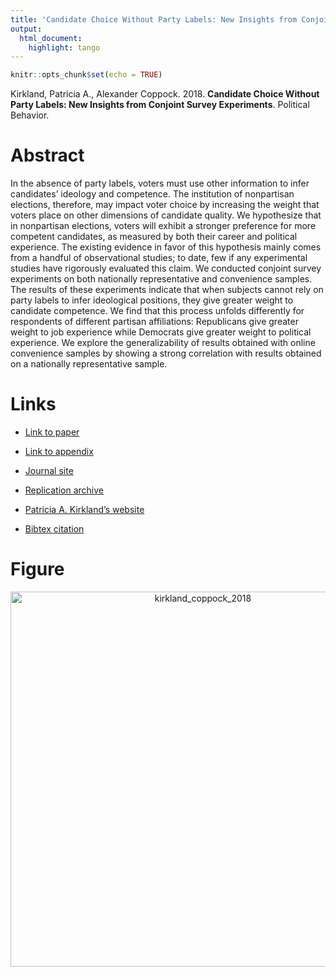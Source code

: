 ```yaml
---
title: 'Candidate Choice Without Party Labels: New Insights from Conjoint Survey Experiments'
output:
  html_document:
    highlight: tango
---
```


```r
knitr::opts_chunk$set(echo = TRUE)
```

Kirkland, Patricia A., Alexander Coppock. 2018. <b>Candidate Choice Without Party Labels: New Insights from Conjoint Survey Experiments</b>. Political Behavior.

# Abstract
In the absence of party labels, voters must use other information to infer candidates’ ideology and competence. The institution of nonpartisan elections, therefore, may impact voter choice by increasing the weight that voters place on other dimensions of candidate quality. We hypothesize that in nonpartisan elections, voters will exhibit a stronger preference for more competent candidates, as measured by both their career and political experience. The existing evidence in favor of this hypothesis mainly comes from a handful of observational studies; to date, few if any experimental studies have rigorously evaluated this claim. We conducted conjoint survey experiments on both nationally representative and convenience samples. The results of these experiments indicate that when subjects cannot rely on party labels to infer ideological positions, they give greater weight to candidate competence. We find that this process unfolds differently for respondents of different partisan affiliations: Republicans give greater weight to job experience while Democrats give greater weight to political experience. We explore the generalizability of results obtained with online convenience samples by showing a strong correlation with results obtained on a nationally representative sample.

# Links
 - <a href='kirkland_coppock_2018.pdf' target='_blank'>Link to paper</a>
 - <a href='kirkland_coppock_2018_appendix.pdf'target='_blank'>Link to appendix</a>
 - <a href='https://doi.org/10.1007/s11109-017-9414-8'target='_blank'>Journal site</a>
 - <a href='https://doi.org/10.7910/DVN/WSUHI3'target='_blank'>Replication archive</a>

 - <a href= 'https://patriciakirkland.com' target='_blank'>Patricia A. Kirkland's website</a>
 - <a href='kirkland_coppock_2018.bib'target='_blank'>Bibtex citation</a>

# Figure
<center><img src="display_figures/kirkland_coppock_2018_display.png" alt="kirkland_coppock_2018" width="600"></center>